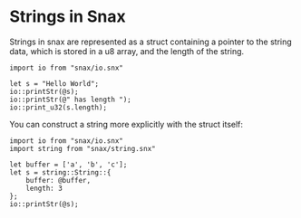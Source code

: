 # Strings in Snax

Strings in snax are represented as a struct containing a pointer to the string data, which is stored in a u8 array, and the length of the string.

```snax
import io from "snax/io.snx"

let s = "Hello World";
io::printStr(@s);
io::printStr(@" has length ");
io::print_u32(s.length);
```

You can construct a string more explicitly with the struct itself:

```snax
import io from "snax/io.snx"
import string from "snax/string.snx"

let buffer = ['a', 'b', 'c'];
let s = string::String::{
    buffer: @buffer,
    length: 3
};
io::printStr(@s);
```